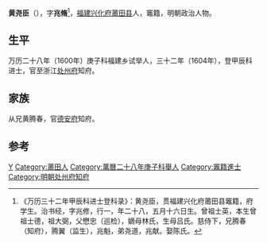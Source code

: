 '''黄尧臣'''（{{bd|？||？|catIdx=}}），字'''兆脩'''<ref>《万历三十二年甲辰科进士登科录》：黄尧臣，贯福建兴化府莆田县竈籍，府学生。治书经，字兆修，行一，年二十八，五月十六日生。曾祖士英，本生曾祖士德，祖大弼，父懋忠（巡检），嫡母林氏，生母吕氏。慈侍下，兄腾春（知府），腾翼（监生），兆魁，弟尧道，兆献。娶陈氏。</ref>，[[福建|福建]][[兴化府|兴化府]][[莆田县|莆田县]]人，竈籍，明朝政治人物。

== 生平 ==
万历二十八年（1600年）庚子科福建乡试举人，三十二年（1604年），登甲辰科进士，官至浙江[[处州府|处州府]]知府。

== 家族 ==
从兄黄腾春，官[[德安府|德安府]]知府。

==参考==
{{reflist}}

{{萬曆三十二年甲辰科殿試金榜}}

{{Authority control}}

{{DEFAULTSORT:}}
[[Category:黄姓|Y]]
[[Category:莆田人|Category:莆田人]]
[[Category:萬曆二十八年庚子科舉人|Category:萬曆二十八年庚子科舉人]]
[[Category:竈籍進士|Category:竈籍進士]]
[[Category:明朝处州府知府|Category:明朝处州府知府]]


{{明朝人物小作品}}